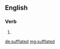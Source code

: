 ==English==

===Verb===
{{head|en|verb form}}

# {{en-past of|sufflate}}

[[de:sufflated]]
[[mg:sufflated]]